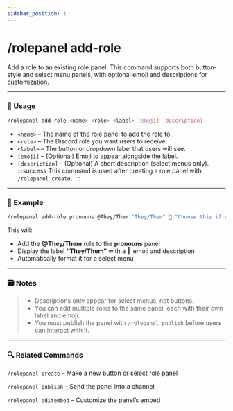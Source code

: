 ```yaml
---
sidebar_position: 1
---
```


# /rolepanel add-role

Add a role to an existing role panel. This command supports both button-style and select menu panels, with optional emoji and descriptions for customization.

<hr className="md-divider-gradient" />

### 💬 Usage
```bash
/rolepanel add-role <name> <role> <label> [emoji] [description]
```
- `<name>` – The name of the role panel to add the role to.
- `<role>` – The Discord role you want users to receive.
- `<label>` – The button or dropdown label that users will see.
- `[emoji]` – (Optional) Emoji to appear alongside the label.
- `[description]` – (Optional) A short description (select menus only).
:::success
This command is used after creating a role panel with `/rolepanel create.`
:::

<hr className="md-divider-gradient" />

### 📌 Example
```bash
/rolepanel add-role pronouns @They/Them "They/Them" 🌈 "Choose this if you use they/them pronouns."
```
This will:
- Add the **@They/Them** role to the **pronouns** panel
- Display the label **“They/Them”** with a 🌈 emoji and description
- Automatically format it for a select menu

<hr className="md-divider-gradient" />

### 🗃️ Notes
> - Descriptions only appear for select menus, not buttons.
> - You can add multiple roles to the same panel, each with their own label and emoji.
> - You must publish the panel with `/rolepanel publish` before users can interact with it.

<hr className="md-divider-gradient" />

### 🔍 Related Commands
`/rolepanel create` – Make a new button or select role panel

`/rolepanel publish` – Send the panel into a channel

`/rolepanel editembed` – Customize the panel’s embed
